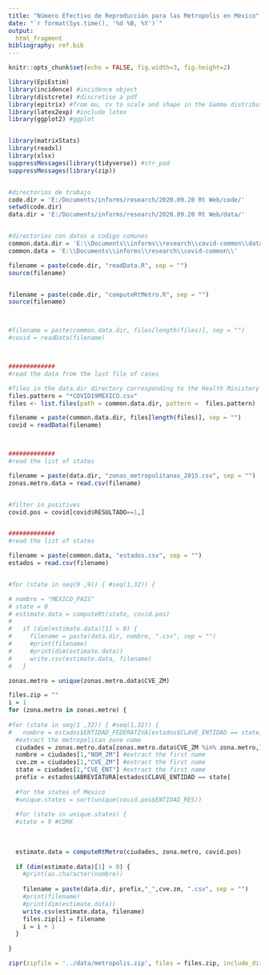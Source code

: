 ```yaml
---
title: "Número Efectivo de Reproducción para las Metropolis en México"
date: "`r format(Sys.time(), '%d %B, %Y')`"
output: 
  html_fragment
bibliography: ref.bib
---
```


```r
knitr::opts_chunk$set(echo = FALSE, fig.width=3, fig.height=2)
```


```r

 


library(EpiEstim)
library(incidence) #incidence object
library(distcrete) #discretise a pdf
library(epitrix) #from mu, cv to scale and shape in the Gamma distribution
library(latex2exp) #include latex
library(ggplot2) #ggplot


library(matrixStats)
library(readxl)
library(xlsx)
suppressMessages(library(tidyverse)) #str_pad
suppressMessages(library(zip))


#directorios de trabajo
code.dir = 'E:/Documents/informs/research/2020.09.20 Rt Web/code/'
setwd(code.dir)
data.dir = 'E:/Documents/informs/research/2020.09.20 Rt Web/data/'


#directorios con datos o codigo comunes
common.data.dir = 'E:\\Documents\\informs\\research\\covid-common\\data\\'
common.data = 'E:\\Documents\\informs\\research\\covid-common\\'

filename = paste(code.dir, "readData.R", sep = "")
source(filename)


filename = paste(code.dir, "computeRtMetro.R", sep = "")
source(filename)



#filename = paste(common.data.dir, files[length(files)], sep = "")
#covid = readData(filename)



#############
#read the data from the last file of cases

#files in the data.dir directory corresponding to the Health Ministery data
files.pattern = "*COVID19MEXICO.csv"
files <- list.files(path = common.data.dir, pattern =  files.pattern)

filename = paste(common.data.dir, files[length(files)], sep = "")
covid = readData(filename)



#############
#read the list of states

filename = paste(data.dir, "zonas_metropolitanas_2015.csv", sep = "")
zonas.metro.data = read.csv(filename)


#filter in positives
covid.pos = covid[covid$RESULTADO==1,]


#############
#read the list of states

filename = paste(common.data, "estados.csv", sep = "")
estados = read.csv(filename)


#for (state in seq(9 ,9)) { #seq(1,32)) {

# nombre = "MEXICO_PAIS"
# state = 0
# estimate.data = computeRt(state, covid.pos)
#   
#   if (dim(estimate.data)[1] > 0) {
#     filename = paste(data.dir, nombre, ".csv", sep = "")
#     #print(filename)
#     #print(dim(estimate.data))
#     write.csv(estimate.data, filename)
#   }

zonas.metro = unique(zonas.metro.data$CVE_ZM)

files.zip = ""
i = 1
for (zona.metro in zonas.metro) {  
 
#for (state in seq(1 ,32)) { #seq(1,32)) {
#   nombre = estados$ENTIDAD_FEDERATIVA[estados$CLAVE_ENTIDAD == state]
  #extract the metropolitan zone name
  ciudades = zonas.metro.data[zonas.metro.data$CVE_ZM %in% zona.metro,]
  nombre = ciudades[1,"NOM_ZM"] #extract the first name
  cve.zm = ciudades[1,"CVE_ZM"] #extract the first name
  state = ciudades[1,"CVE_ENT"] #extract the first name
  prefix = estados$ABREVIATURA[estados$CLAVE_ENTIDAD == state]
  
  #for the states of Mexico
  #unique.states = sort(unique(covid.pos$ENTIDAD_RES))
  
  #for (state in unique.states) {
  #state = 9 #CDMX
  
  
    
  estimate.data = computeRtMetro(ciudades, zona.metro, covid.pos)
  
  if (dim(estimate.data)[1] > 0) {
    #print(as.character(nombre))
    
    filename = paste(data.dir, prefix,"_",cve.zm, ".csv", sep = "")
    #print(filename)
    #print(dim(estimate.data))
    write.csv(estimate.data, filename)
    files.zip[i] = filename
    i = i + 1
  }
  
}

zipr(zipfile = '../data/metropolis.zip', files = files.zip, include_directories = FALSE)





```

